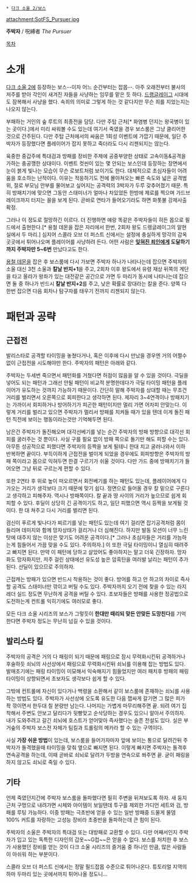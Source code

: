  * [[다크 소울 2/보스]]

attachment:SotFS_Pursuer.jpg

'''주박자''' / 呪縛者
''The Pursuer''

[[목차]]
= 소개 =
[[다크 소울 2]]에 등장하는 보스--이자 어느 순간부터는 잡몹--. 아주 오래전부터 불사의 저주를 받아 각인이 새겨진 자들을 사냥하는 임무를 맡은 듯 하다. [[드랭글레이그]] 시대에도 잠복해서 사냥을 했다. 속죄의 의미로 그렇게 하는 것 같다지만 무슨 죄를 지었는지는 나오지 않는다. 

부패하는 거인의 숲 루트의 최종전을 담당. 다만 주탑 근처[* 화염병 던지는 왕국병이 있는 곳이다.]에서 미리 싸워볼 수도 있는데 여기서 죽였을 경우 보스룸은 그냥 클리어한 것으로 간주된다. 다만 주탑 근처에서의 싸움은 1회성 이벤트에 가깝기 때문에, 일단 주박자가 등장했다면 플레이어가 잡지 못하고 죽더라도 다시 리젠되지는 않는다.

육중한 중갑주에 특대검과 방패를 장비한 주제에 공중부양한 상태로 고속이동&공격을 가하는 충공깽한 상대이다. 이벤트 컷씬이 있는 몇 안되는 보스인데 등장하는 장면에서 눈이 붉게 빛나는 모습이 무슨 로보트처럼 보이기도 한다. 대체적으로 초심자들이 어려움을 호소하는 난적이다. 이유는 적응하기도 전에 몰아쳐오는 빠른 속도와 넓은 공격범위, 절로 부모님 안부를 물어보고 싶어지는 공격력의 3박자가 두루 갖추어졌기 때문. 특히 방패치기에 맞으면 그동안 스태미너가 얼마나 차있었든 한방에 제로를 찍으며 가드브레이크까지 터지는 꼴을 보게 된다. 곧바로 연타가 들어오기라도 하면 화톳불 강제사출 확정.

그러나 이 정도로 절망하긴 이르다. 더 진행하면 얘랑 똑같은 주박자들이 히든 몹으로 필드에서 출현한다.[* 용철 데몬을 잡은 자리에서 한번, 2회차 왕도 드렝글레이그의 알현실에서 두 마리.] 심지어 스콜라 오브 더 퍼스트 신에서는 설정에 충실하게 망각의 감옥 곳곳에서 튀어나오며 플레이어를 사냥하려 든다. 어떤 사람은 '''[[잊혀진 죄인]]에게 도달하기까지 주박자만 5~6번''' 만났다고도 한다.

[[용철 데몬]]을 잡은 후 보스룸에 다시 가보면 주박자 하나가 나타나는데 잡으면 주박자의 소울 대신 3천 소울과 '''칼날 반지+1'''을 주고, 2회차 이후 왕도에서 유령 재상 뒤쪽의 계단을 타고 올라가 왕좌가 있는 대전같은 공간으로 가면 두 마리가 동시에 나타나는데 잡으면 둘 중 하나가 반드시 '''칼날 반지+2'''를 주고, 낮은 확률로 장대라는 칼을 준다. 양쪽 다 한번 잡으면 다음 회차나 탐구자를 태우기 전까지 리젠되지 않는다.

= 패턴과 공략 =
== 근접전 ==
발리스타로 공격할 타이밍을 놓쳤다거나, 혹은 이후에 다시 만났을 경우엔 거의 어쩔수없이 근접전을 시도해야만 한다. 주박자의 패턴은 아래와 같다.

주박자는 두세번 죽으면서 패턴화를 거쳤다면 허점이 많음을 알 수 있을 것이다. 극딜을 넣어도 되는 패턴과 그래선 안될 패턴이 비교적 분명한데다가 극딜 타이밍 패턴을 플레이어가 유도하는 것까지 가능하기 때문이다. 간단히 말해 주박자를 상대할 때는 무조건 거리를 벌리면서 오른쪽으로 회피한다고 생각하면 된다. 제자리 3~4연격이나 방패치기는 가까이서 회피하거나 방어하기가 피곤한 패턴이지만 멀리 가면 어차피 안맞는다. 이렇게 거리를 벌리고 있으면 주박자가 멀리서 방패를 치켜들 때가 있을 텐데 이게 돌진 패턴 직전에 보이는 행동이라는것만 기억해두면 된다. 

남은건 주박자가 돌진해오며 대각선베기를 넣는 순간 주박자의 방패 방향으로 대각선 회피를 굴러주는 것 뿐이다. 사실 구를 필요 없이 방패 쪽으로 돌기만 해도 피할 수는 있다. 아무튼 성공적으로 피했다면 주박자의 등짝을 보게 될테니 한대 치고 굴러나와서 이하 반복하면 끝이다. 부득이하게 근접전을 벌이게 되었을 경우에도 회피방향은 주박자의 방패 쪽이라고 몸으로 익혀두면 한결 구르기가 쉬울 것이다. 다만 가드 중에 방패치기가 들어오면 그냥 뒤로 구르는게 편할 수 있다.

또한 2연타 후 위로 높이 떠오르면서 회전베기를 하는 패턴도 있는데, 플레이어에게 다가오는 거리가 생각보다 크기 때문에 맞기 쉽다. 정면으로 들어올 경우 칼 밑으로 구른다고 생각하고 피해주자. 역시나 방패쪽이다. 칼 끝과 땅 사이의 거리가 높으므로 쉽게 회피할 수 있다. 후딜이 상당히 긴 공격이기도 하고, 일단 피했으면 역시 등짝을 보게될 것이다. 한 대 쳐주고 다시 거리를 벌리면 된다.

검신이 푸르게 빛나다가 찌르기를 넣는 패턴도 있는데 여기 걸리면 잡기공격처럼 몸이 들리며 데미지와 함께 망자상태가 걸리거나 더 심해진다. 하지만 발동 모션이 너무 느린 탓에 대주지 않는 이상은 맞기도 어려운 공격이다.[* 그러나 초심자들은 거리를 가늠하는게 힘들어서 가끔 맞을 수도 있다. 주의하자.] 이 또한 극딜 타이밍이니 열심히 때려주고 빠지면 된다. 만약 이 패턴에 당하고 살았어도 좋아하지는 말고 더욱 긴장하자. 망자화도 망자화지만, 저주 걸린 상태에선 유도성 높은 암흑탄을 여러발 날리는 패턴이 추가 된다. 선딜이 있으므로 주의하자. 

근접캐는 방패가 있으면 반드시 착용하는 것이 좋다. 방어를 하고 안 하고의 차이로 즉사할 공격도 스태미너만 깎이고 버틸 수도 있다. 주박자까지 오기 전에 찾을 수 있는 라지 레더 실드 정도면 무난하게 공격을 버틸 수 있다. 초보자들은 방패를 사용한 정공법으로 도전하는게 컨트롤 익히기에도 여러모로 좋다.

모든 다크 소울 시리즈의 보스가 그렇듯이 '''한대만 때리되 맞든 안맞든 도망친다'''를 기억한다면 주박자 정도는 무난히 넘길 수 있을 것이다.

== 발리스타 킬 ==
주박자의 공격은 거의 다 패링이 되기 때문에 패링으로 잠시 무력화시킨뒤 공격하거나 후술하듯 쇠뇌의 사선상에서 패링으로 무력화시킨뒤 쇠뇌를 이용해 잡는 방법도 있다. 발매초기에는 패링 타이밍이 미묘해서 익숙해지기 힘들었지만 여러 패치후 방패의 패링 타이밍이 상향되면서 초보자도 생각보다 쉽게 할 수 있다.

그밖에 컨트롤에 자신이 있다거나 백령을 소환해서 같이 보스룸에 존재하는 쇠뇌를 사용하는 방법도 있다. 주박자가 사선상에 오도록 유도한 다음 잽싸게 갈기면 그 많은 피가 좍 깎이면서 한두대 칠 분량만 남는다. 나머지는 가볍게 마무리해주면 끝. 되려 여기 집착해서 주변도 안보고 달리다가 뒷빵맞고 순삭당하는 경우도 있으니 알아서 주의하자. 내가 도와주려고 갈긴 쇠뇌에 호스트가 얻어맞아 즉사했다는 슬픈 전설도 있다. 실은 부거숲의 주박자 보스전 자체가 팀킬과 트롤링의 메카라 할 수 있는 구역이다.

사실 '''가장 쉬운 방법'''이 있는데, 보스룸을 들어가자마자 앞에 보이는 통으로 달려간뒤 주박자가 돌격했을때 타이밍을 맞춰 옆으로 빠지면 된다. 이렇게 빠지면 주박자는 돌격후 연속공격을 하는데, 이때 곧바로 쇠뇌로 달려가 두방을 연속으로 쏴주면 끝. 굳이 패링을 하지 않고도 쇠뇌로 죽일 수 있다.

== 기타 ==
언제 죽였던지간에 주박자 보스룸을 돌파했다면 필히 주변을 뒤져보도록 하자. 새 둥지 근처 구멍으로 내려가면 시체와 아이템이 보일텐데 투구를 제외한 가디언 세트와 검, 방패를 루팅 가능하다. 이중 방패는 극초반에 얻을 수 있는 일반 방패중 드물게 물뎀 100% 커트를 자랑하는 고성능 장비라 초중반을 돌파하는데 큰 힘이 된다.

주박자의 소울은 주박자의 특대검 또는 대방패로 교환할 수 있다. 다만 어째서인지 주박자가 입고 있는 독특한 디자인의 갑옷~~G컵~~은 얻을 수 없다. 보스를 처치한 후 보스가 사용했던 장비를 얻는 것이 다크 소울 시리즈의 즐거움 중 하나인 만큼, 많은 사람들이 아쉬워 하는 부분이다.

스콜라 오브 더 퍼스트 신에서는 정말 필드잡몹 수준으로 튀어나온다. 튜토리얼 지역의 하마 두마리 있는 곳에서까지 튀어나올 정도니...
